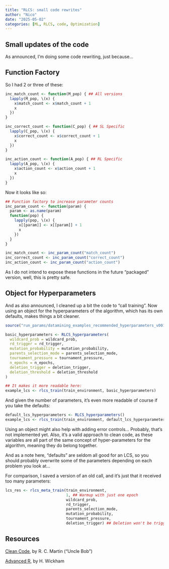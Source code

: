 ```yaml
---
title: "RLCS: small code rewrites"
author: "Nico"
date: "2025-05-02"
categories: [ML, RLCS, code, Optimization]
---
```


## Small updates of the code

As announced, I'm doing some code rewriting, just because...

## Function Factory

So I had 2 or three of these:

``` r
inc_match_count <- function(M_pop) { ## All versions
  lapply(M_pop, \(x) {
    x$match_count <- x$match_count + 1
    x
  })
}

inc_correct_count <- function(C_pop) { ## SL Specific
  lapply(C_pop, \(x) {
    x$correct_count <- x$correct_count + 1
    x
  })
}

inc_action_count <- function(A_pop) { ## RL Specific
  lapply(A_pop, \(x) {
    x$action_count <- x$action_count + 1
    x
  })
}
```

Now it looks like so:

``` r
## Function factory to increase parameter counts
inc_param_count <- function(param) {
  param <- as.name(param)
  function(pop) {
    lapply(pop, \(x) {
      x[[param]] <- x[[param]] + 1
      x
    })
  }
}

inc_match_count <- inc_param_count("match_count")
inc_correct_count <- inc_param_count("correct_count")
inc_action_count <- inc_param_count("action_count")
```

As I do not intend to expose these functions in the future "packaged" version, well, this is pretty safe.

## Object for Hyperparameters

And as also announced, I cleaned up a bit the code to "call training". Now using an object for the hyperparameters of the algorithm, which has its own defaults, makes things a bit cleaner.

``` r
source("run_params/datamining_examples_recommended_hyperparameters_v001.R")

basic_hyperparameters <- RLCS_hyperparameters(
  wildcard_prob = wildcard_prob,
  rd_trigger = rd_trigger,
  mutation_probability = mutation_probability,
  parents_selection_mode = parents_selection_mode,
  tournament_pressure = tournament_pressure,
  n_epochs = n_epochs,
  deletion_trigger = deletion_trigger,
  deletion_threshold = deletion_threshold
)

## It makes it more readable here:
example_lcs <- rlcs_train(train_environment, basic_hyperparameters)
```

And given the number of parameters, it's even more readable of course if you take the defaults:

``` r
default_lcs_hyperparameters <- RLCS_hyperparameters()
example_lcs <- rlcs_train(train_environment, default_lcs_hyperparameters)
```

Using an object might also help with adding error controls... Probably, that's not implemented yet. Also, it's a valid approach to clean code, as these variables are all part of the same concept of hyper-parameters for the algorithm, meaning they do belong together.

And as a note here, "defaults" are seldom all good for an LCS, so you should probably overwrite some of the parameters depending on each problem you look at...

For comparison, I saved a version of an old call, and it's just that it received too many parameters:

``` r
lcs_res <- rlcs_meta_train(train_environment,
                           1, ## Warmup with just one epoch
                           wildcard_prob,
                           rd_trigger,
                           parents_selection_mode,
                           mutation_probability,
                           tournament_pressure,
                           deletion_trigger) ## Deletion won't be triggered
```

## Resources

[Clean Code](https://www.amazon.com/Clean-Code-Handbook-Software-Craftsmanship/dp/0132350882), by R. C. Martin ("Uncle Bob")

[Advanced R](https://adv-r.hadley.nz/function-factories.html), by H. Wickham
